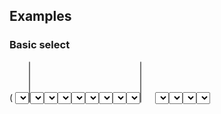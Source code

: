 
<PageTitle src="components/Select" title="Select" />
<Subtitle />
<Description />
<Primary />
<ArgsTable story={PRIMARY_STORY} />
<Stories />

## Examples

### Basic select

<Canvas>
  <ThemeWrapper>
    <Looper
      list={variants}
      render={variant => (
        <Rhythm grouped py={3}>
          <FormComponentDemo initialValue="yellow" property="value" type="select">
            <Select options={options} variant={variant} />
          </FormComponentDemo>
        </Rhythm>
      )}
    />
  </ThemeWrapper>
</Canvas>

### Multiple select

<Canvas>
  <ThemeWrapper>
    <Looper
      list={variants}
      render={variant => (
        <Rhythm grouped py={3}>
          <FormComponentDemo initialValue={['yellow', 'blue']} property="values" type="select">
            <Select multiple label="Super fantastic label" options={options} variant={variant} />
          </FormComponentDemo>
        </Rhythm>
      )}
    />
  </ThemeWrapper>
</Canvas>

### Labeled select

<Canvas>
  <ThemeWrapper>
    <Looper
      list={variants}
      render={variant => (
        <Rhythm grouped py={3}>
          <FormComponentDemo initialValue="yellow" property="value" type="select">
            <Select label="Super fantastic label" options={options} variant={variant} />
          </FormComponentDemo>
        </Rhythm>
      )}
    />
  </ThemeWrapper>
</Canvas>

### Transitional labeled select

<Canvas>
  <ThemeWrapper>
    <Looper
      list={variants}
      render={variant => (
        <Rhythm grouped py={3}>
          <FormComponentDemo property="value" type="select">
            <Select transitional label="Super fantastic label" options={options} variant={variant} />
          </FormComponentDemo>
        </Rhythm>
      )}
    />
  </ThemeWrapper>
</Canvas>

### Transitional labeled select with icons

<Canvas>
  <ThemeWrapper>
    <Looper
      list={variants}
      render={variant => (
        <Rhythm grouped py={3}>
          <FormComponentDemo property="value" type="select">
            <Select
              transitional
              iconAfter={<TimesIcon size={8} />}
              iconBefore={SearchIcon}
              label="Super fantastic label"
              options={options}
              variant={variant}
            />
          </FormComponentDemo>
        </Rhythm>
      )}
    />
  </ThemeWrapper>
</Canvas>

### Select with placeholder

<Canvas>
  <ThemeWrapper>
    <Looper
      list={variants}
      render={variant => (
        <Rhythm grouped py={3}>
          <FormComponentDemo property="value" type="select">
            <Select
              label="Super fantastic label"
              options={options}
              placeholder={{ label: 'Choose a color' }}
              variant={variant}
            />
          </FormComponentDemo>
        </Rhythm>
      )}
    />
  </ThemeWrapper>
</Canvas>

### Select with separate list and view placeholder

<Canvas>
  <ThemeWrapper>
    <Looper
      list={variants}
      render={variant => (
        <Rhythm grouped py={3}>
          <FormComponentDemo property="value" type="select">
            <Select
              transitional
              label="Super fantastic label"
              options={options}
              placeholder={{ optionLabel: '(None)', label: 'Choose a color' }}
              variant={variant}
            />
          </FormComponentDemo>
        </Rhythm>
      )}
    />
  </ThemeWrapper>
</Canvas>

### Select with list placeholder only

<Canvas>
  <ThemeWrapper>
    <Looper
      list={variants}
      render={variant => (
        <Rhythm grouped py={3}>
          <FormComponentDemo property="value" type="select">
            <Select
              transitional
              label="Super fantastic label"
              options={options}
              placeholder={{ optionLabel: '(None)', label: undefined }}
              variant={variant}
            />
          </FormComponentDemo>
        </Rhythm>
      )}
    />
  </ThemeWrapper>
</Canvas>

### Select with disabled placeholder

<Canvas>
  <ThemeWrapper>
    <Looper
      list={variants}
      render={variant => (
        <Rhythm grouped py={3}>
          <FormComponentDemo property="value" type="select">
            <Select
              transitional
              label="Super fantastic label"
              options={options}
              placeholder={{ label: 'Choose a color', disabled: true }}
              variant={variant}
            />
          </FormComponentDemo>
        </Rhythm>
      )}
    />
  </ThemeWrapper>
</Canvas>

### Read only select

<Canvas>
  <ThemeWrapper>
    <Looper
      list={variants}
      render={variant => (
        <Rhythm grouped py={3}>
          <FormComponentDemo initialValue="yellow" property="value" type="select">
            <Select readOnly label="Super fantastic label" options={options} variant={variant} />
          </FormComponentDemo>
        </Rhythm>
      )}
    />
  </ThemeWrapper>
</Canvas>

### Read only multiple select

<Canvas>
  <ThemeWrapper>
    <Looper
      list={variants}
      render={variant => (
        <Rhythm grouped py={3}>
          <FormComponentDemo initialValue={['yellow', 'blue']} property="values" type="select">
            <Select multiple readOnly label="Super fantastic label" options={options} variant={variant} />
          </FormComponentDemo>
        </Rhythm>
      )}
    />
  </ThemeWrapper>
</Canvas>

### Disabled select

<Canvas>
  <ThemeWrapper>
    <Looper
      list={variants}
      render={variant => (
        <Rhythm grouped py={3}>
          <FormComponentDemo initialValue="yellow" property="value" type="select">
            <Select disabled label="Super fantastic label" options={options} variant={variant} />
          </FormComponentDemo>
        </Rhythm>
      )}
    />
  </ThemeWrapper>
</Canvas>

### Danger select

<Canvas>
  <ThemeWrapper>
    <Looper
      list={variants}
      render={variant => (
        <Rhythm grouped py={3}>
          <FormComponentDemo initialValue="yellow" property="value" type="select">
            <Select transitional label="Super fantastic label" options={options} validity="danger" variant={variant} />
          </FormComponentDemo>
        </Rhythm>
      )}
    />
  </ThemeWrapper>
</Canvas>

### Warning select

<Canvas>
  <ThemeWrapper>
    <Looper
      list={variants}
      render={variant => (
        <Rhythm grouped py={3}>
          <FormComponentDemo initialValue="yellow" property="value" type="select">
            <Select transitional label="Super fantastic label" options={options} validity="warning" variant={variant} />
          </FormComponentDemo>
        </Rhythm>
      )}
    />
  </ThemeWrapper>
</Canvas>

### Success select

<Canvas>
  <ThemeWrapper>
    <Looper
      list={variants}
      render={variant => (
        <Rhythm grouped py={3}>
          <FormComponentDemo initialValue="yellow" property="value" type="select">
            <Select transitional label="Super fantastic label" options={options} validity="success" variant={variant} />
          </FormComponentDemo>
        </Rhythm>
      )}
    />
  </ThemeWrapper>
</Canvas>

### Contrast select

<Canvas contrast>
  <ThemeWrapper>
    <Looper
      list={variants}
      render={variant => (
        <Rhythm grouped py={3}>
          <FormComponentDemo initialValue="yellow" property="value" type="select">
            <Select
              contrast
              id="demo-contrast-select"
              label="Super fantastic label"
              options={options}
              variant={variant}
            />
          </FormComponentDemo>
        </Rhythm>
      )}
    />
  </ThemeWrapper>
</Canvas>

## Notifications

<Canvas>
  <ThemeWrapper>
    <Looper
      list={variants}
      render={variant => (
        <Looper
          list={['success', 'danger', 'warning', 'primary', 'neutral']}
          render={level => (
            <Rhythm grouped mb={4}>
              <FormComponentDemo initialValue="yellow" property="value" type="select">
                <NotifiedSelect
                  label="Super fantastic label"
                  level={level}
                  notification={`This is an example ${level} notification.`}
                  options={options}
                  variant={variant}
                />
              </FormComponentDemo>
            </Rhythm>
          )}
        />
      )}
    />
  </ThemeWrapper>
</Canvas>

